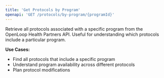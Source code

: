 ```yaml
---
title: 'Get Protocols by Program'
openapi: 'GET /protocols/by-program/{programId}'
---
```


Retrieve all protocols associated with a specific program from the OpenLoop Health Partners API. Useful for understanding which protocols include a particular program.

**Use Cases:**
- Find all protocols that include a specific program
- Understand program availability across different protocols
- Plan protocol modifications
